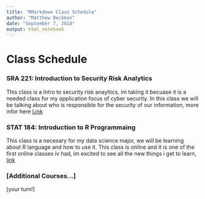 ```yaml
---
title: "RMarkdown Class Schedule"
author: "Matthew Beckman"
date: "September 7, 2018"
output: html_notebook
---
```


# Class Schedule

### SRA 221: Introduction to Security Risk Analytics
This class is a Intro to security risk anayltics, im taking it becuase it is a needed class for my application focus of cyber security.
In this class we will be talking about who is responsible for the security of our information, more infor here [Link](https://ist.psu.edu/students/undergrad/majors/sra)



### STAT 184: Introduction to R Programmaing

This class is a necesary for my data science major, we will be learning about R language and how to use it.
This class is online and it is one of the first online classes iv had, im excited to see all the new things i get to learn, [link](https://bulletins.psu.edu/university-course-descriptions/undergraduate/stat/)


### [Additional Courses...]

[your turn!]



